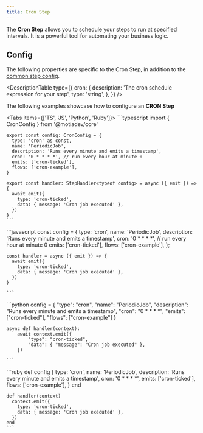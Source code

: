 ```yaml
---
title: Cron Step
---
```


The **Cron Step** allows you to schedule your steps to run at specified intervals. It is a powerful tool for automating your business logic.

## Config

The following properties are specific to the Cron Step, in addition to the [common step config](/docs/core/steps/defining-steps#config).

<DescriptionTable
  type={{
    cron: {
      description: 'The cron schedule expression for your step',
      type: 'string',
    },
  }}
/>

The following examples showcase how to configure an **CRON Step**

<Tabs  items={['TS', 'JS', 'Python', 'Ruby']}>
  <Tab value="TS">
    ```typescript
    import { CronConfig } from '@motiadev/core'

    export const config: CronConfig = {
      type: 'cron' as const,
      name: 'PeriodicJob',
      description: 'Runs every minute and emits a timestamp',
      cron: '0 * * * *', // run every hour at minute 0
      emits: ['cron-ticked'],
      flows: ['cron-example'],
    }

    export const handler: StepHandler<typeof config> = async ({ emit }) => {
      await emit({
        type: 'cron-ticked',
        data: { message: 'Cron job executed' },
      })
    }
    ```

  </Tab>
  <Tab value="JS">
    ```javascript
    const config = {
      type: 'cron',
      name: 'PeriodicJob',
      description: 'Runs every minute and emits a timestamp',
      cron: '0 * * * *', // run every hour at minute 0
      emits: ['cron-ticked'],
      flows: ['cron-example'],
    };

    const handler = async ({ emit }) => {
      await emit({
        type: 'cron-ticked',
        data: { message: 'Cron job executed' },
      })
    }

    ```

  </Tab>
  <Tab value="Python">
  ```python
    config = {
        "type": "cron",
        "name": "PeriodicJob",
        "description": "Runs every minute and emits a timestamp",
        "cron": "0 * * * *",
        "emits": ["cron-ticked"],
        "flows": ["cron-example"]
    }

    async def handler(context):
        await context.emit({
            "type": "cron-ticked",
            "data": { "message": "Cron job executed" },
        })

    ```

  </Tab>
  <Tab value="Ruby">
    ```ruby
    def config
      {
        type: 'cron',
        name: 'PeriodicJob',
        description: 'Runs every minute and emits a timestamp',
        cron: '0 * * * *',
        emits: ['cron-ticked'],
        flows: ['cron-example'],
      }
    end

    def handler(context)
      context.emit({
        type: 'cron-ticked',
        data: { message: 'Cron job executed' },
      })
    end
    ```

  </Tab>
</Tabs>
